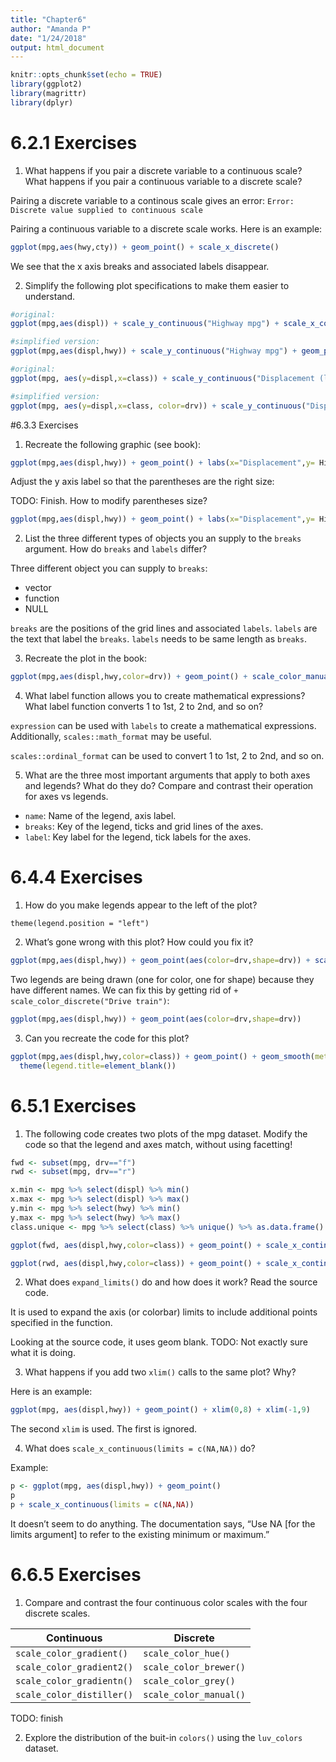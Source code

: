 ```yaml
---
title: "Chapter6"
author: "Amanda P"
date: "1/24/2018"
output: html_document
---
```


```r
knitr::opts_chunk$set(echo = TRUE)
library(ggplot2)
library(magrittr)
library(dplyr)
```
# 6.2.1 Exercises

1. What happens if you pair a discrete variable to a continuous scale? What happens if you pair a continuous variable to a discrete scale?

Pairing a discrete variable to a continous scale gives an error: `Error: Discrete value supplied to continuous scale`

Pairing a continuous variable to a discrete scale works. Here is an example:

```r
ggplot(mpg,aes(hwy,cty)) + geom_point() + scale_x_discrete()
```

We see that the x axis breaks and associated labels disappear. 

2. Simplify the following plot specifications to make them easier to understand.

```r
#original:
ggplot(mpg,aes(displ)) + scale_y_continuous("Highway mpg") + scale_x_continuous() + geom_point(aes(y=hwy))

#simplified version:
ggplot(mpg,aes(displ,hwy)) + scale_y_continuous("Highway mpg") + geom_point()
```

```r
#original:
ggplot(mpg, aes(y=displ,x=class)) + scale_y_continuous("Displacement (l)") + scale_x_discrete("Care type") + scale_x_discrete("Type of car") + scale_color_discrete() + geom_point(aes(color=drv)) + scale_color_discrete("Drive\ntrain")

#simplified version:
ggplot(mpg, aes(y=displ,x=class, color=drv)) + scale_y_continuous("Displacement (l)") + scale_x_discrete("Type of car") + geom_point() + scale_color_discrete("Drive\ntrain")
```


#6.3.3 Exercises

1. Recreate the following graphic (see book):


```r
ggplot(mpg,aes(displ,hwy)) + geom_point() + labs(x="Displacement",y= Highway~(frac(miles,gallon))) + scale_x_continuous(breaks = 2:7,labels=c("2L","3L","4L","5L","6L","7L"))
```

Adjust the y axis label so that the parentheses are the right size:

TODO: Finish. How to modify parentheses size?

```r
ggplot(mpg,aes(displ,hwy)) + geom_point() + labs(x="Displacement",y= Highway~(frac(miles,gallon))) + scale_x_continuous(breaks = 2:7,labels=c("2L","3L","4L","5L","6L","7L"))
```


2. List the three different types of objects you an supply to the `breaks` argument. How do `breaks` and `labels` differ?

Three different object you can supply to `breaks`:

* vector
* function
* NULL

`breaks` are the positions of the grid lines and associated `labels`. `labels` are the text that label the `breaks`. `labels` needs to be same length as `breaks`.

3. Recreate the plot in the book:

```r
ggplot(mpg,aes(displ,hwy,color=drv)) + geom_point() + scale_color_manual(labels = c("4wd", "fwd", "rwd"), values = c("hotpink", "green", "blue"))
```


4. What label function allows you to create mathematical expressions? What label function converts 1 to 1st, 2 to 2nd, and so on?

`expression` can be used with `labels` to create a mathematical expressions. Additionally, `scales::math_format` may be useful.

`scales::ordinal_format` can be used to convert 1 to 1st, 2 to 2nd, and so on. 

5. What are the three most important arguments that apply to both axes and legends? What do they do? Compare and contrast their operation for axes vs legends.

* `name`: Name of the legend,  axis label.
* `breaks`: Key of the legend, ticks and grid lines of the axes.
* `label`: Key label for the legend, tick labels for the axes.

# 6.4.4 Exercises

1. How do you make legends appear to the left of the plot?

`theme(legend.position = "left")`

2. What's gone wrong with this plot? How could you fix it?

```r
ggplot(mpg,aes(displ,hwy)) + geom_point(aes(color=drv,shape=drv)) + scale_color_discrete("Drive train")
```

Two legends are being drawn (one for color, one for shape) because they have different names. We can fix this by getting rid of `+ scale_color_discrete("Drive train")`:

```r
ggplot(mpg,aes(displ,hwy)) + geom_point(aes(color=drv,shape=drv)) 
```


3. Can you recreate the code for this plot?

```r
ggplot(mpg,aes(displ,hwy,color=class)) + geom_point() + geom_smooth(method="lm",se=FALSE) + theme(legend.position = "bottom",legend.title = NULL) + guides(color = guide_legend(nrow = 1)) + 
  theme(legend.title=element_blank())
```


# 6.5.1 Exercises

1. The following code creates two plots of the mpg dataset. Modify the code so that the legend and axes match, without using facetting!

```r
fwd <- subset(mpg, drv=="f")
rwd <- subset(mpg, drv=="r")

x.min <- mpg %>% select(displ) %>% min()
x.max <- mpg %>% select(displ) %>% max()
y.min <- mpg %>% select(hwy) %>% min()
y.max <- mpg %>% select(hwy) %>% max()
class.unique <- mpg %>% select(class) %>% unique() %>% as.data.frame()

ggplot(fwd, aes(displ,hwy,color=class)) + geom_point() + scale_x_continuous(limits=c(x.min,x.max))+ scale_y_continuous(limits=c(y.min,y.max)) + scale_colour_discrete(limits = class.unique$class) 

ggplot(rwd, aes(displ,hwy,color=class)) + geom_point() + scale_x_continuous(limits=c(x.min,x.max)) + scale_y_continuous(limits=c(y.min,y.max)) + scale_colour_discrete(limits = class.unique$class) 
```


2. What does `expand_limits()` do and how does it work? Read the source code.

It is used to expand the axis (or colorbar) limits to include additional points specified in the function.

Looking at the source code, it uses geom blank. TODO: Not exactly sure what it is doing.


3. What happens if you add two `xlim()` calls to the same plot? Why?

Here is an example:

```r
ggplot(mpg, aes(displ,hwy)) + geom_point() + xlim(0,8) + xlim(-1,9)
```

The second `xlim` is used. The first is ignored.

4. What does `scale_x_continuous(limits = c(NA,NA))` do?

Example:

```r
p <- ggplot(mpg, aes(displ,hwy)) + geom_point()
p
p + scale_x_continuous(limits = c(NA,NA))
```

It doesn't seem to do anything. The documentation says, "Use NA [for the limits argument] to refer to the existing minimum or maximum."

# 6.6.5 Exercises

1. Compare and contrast the four continuous color scales with the four discrete scales.

Continuous                | Discrete
------------------------- |----------------------- 
`scale_color_gradient()`  | `scale_color_hue()`
`scale_color_gradient2()` | `scale_color_brewer()`
`scale_color_gradientn()` | `scale_color_grey()`
`scale_color_distiller()` | `scale_color_manual()`

TODO: finish

2. Explore the distribution of the buit-in `colors()` using the `luv_colors` dataset.

